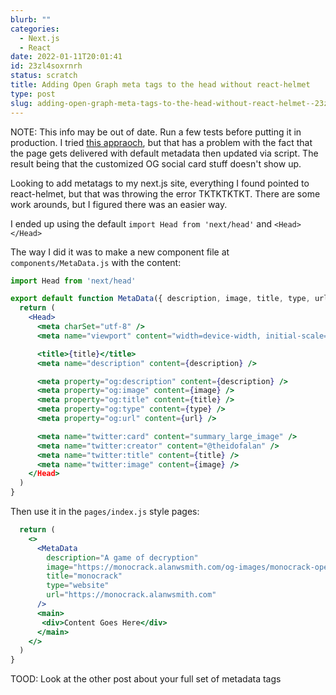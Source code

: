 ```yaml
---
blurb: ""
categories:
  - Next.js
  - React
date: 2022-01-11T20:01:41
id: 23zl4soxrnrh
status: scratch
title: Adding Open Graph meta tags to the head without react-helmet
type: post
slug: adding-open-graph-meta-tags-to-the-head-without-react-helmet--23zl4soxrnrh
---
```


NOTE: This info may be out of date. Run a few tests before putting it in production. I tried  [this appraoch](/posts/262a1cxdqc63), but that has a problem with the fact that the page gets delivered with default metadata then updated via script. The result being that the customized OG social card stuff doesn't show up.



Looking to add metatags to my next.js site, everything I found pointed to react-helmet, but that was throwing the error TKTKTKTKT. There are some work arounds, but I figured there was an easier way. 

I ended up using the default `import Head from 'next/head'` and `<Head></Head>`

The way I did it was to make a new component file at `components/MetaData.js` with the content:

```jsx
import Head from 'next/head'

export default function MetaData({ description, image, title, type, url }) {
  return (
    <Head>
      <meta charSet="utf-8" />
      <meta name="viewport" content="width=device-width, initial-scale=1">

      <title>{title}</title>
      <meta name="description" content={description} />

      <meta property="og:description" content={description} />
      <meta property="og:image" content={image} />
      <meta property="og:title" content={title} />
      <meta property="og:type" content={type} />
      <meta property="og:url" content={url} />

      <meta name="twitter:card" content="summary_large_image" />
      <meta name="twitter:creator" content="@theidofalan" />
      <meta name="twitter:title" content={title} />
      <meta name="twitter:image" content={image} />
    </Head>
  )
}
```

Then use it in the `pages/index.js` style pages:

```jsx
  return (
    <>
      <MetaData
        description="A game of decryption"
        image="https://monocrack.alanwsmith.com/og-images/monocrack-open-graph-v1.png"
        title="monocrack"
        type="website"
        url="https://monocrack.alanwsmith.com"
      />
      <main>
       <div>Content Goes Here</div>
      </main>
    </>
  )
}
```


TOOD: Look at the other post about your full set of metadata tags



